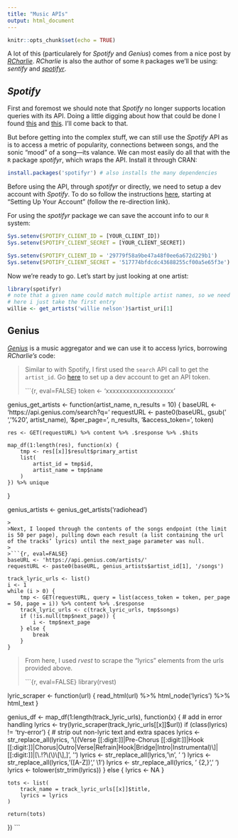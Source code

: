 ```yaml
---
title: "Music APIs"
output: html_document
---
```


```r
knitr::opts_chunk$set(echo = TRUE)
```

A lot of this (particularely for *Spotify* and *Genius*) comes from a nice post by [*RCharlie*](http://www.rcharlie.com/post/fitter-happier/). *RCharlie* is also the author of some `R` packages we'll be using: *sentify* and [*spotifyr*](https://cran.r-project.org/package=spotifyr).

## *Spotify*

First and foremost we should note that *Spotify* no longer supports location queries with its API.  Doing a little digging about how that could be done I found [this](https://stackoverflow.com/questions/11367264/solutions-for-finding-website-visitors-geolocation) and [this](http://freegeoip.net/?q=192.12.12.251).  I'll come back to that.

But before getting into the complex stuff, we can still use the *Spotify* API as is to access a metric of popularity, connections between songs, and the sonic "mood" of a song---its valance. We can most easily do all that with the `R` package *spotifyr*, which wraps the API. Install it through CRAN:
```r
install.packages('spotifyr') # also installs the many dependencies
```

Before using the API, through *spotifyr* or directly, we need to setup a dev account with *Spotify*. To do so follow the instructions [here](https://developer.spotify.com/web-api/tutorial/), starting at "Setting Up Your Account" (follow the re-direction link).

For using the *spotifyr* package we can save the account info to our `R` system:
```r
Sys.setenv(SPOTIFY_CLIENT_ID = [YOUR_CLIENT_ID])
Sys.setenv(SPOTIFY_CLIENT_SECRET = [YOUR_CLIENT_SECRET])
```

```r
Sys.setenv(SPOTIFY_CLIENT_ID = '29779f58a9be47a48f0ee6a672d229b1')
Sys.setenv(SPOTIFY_CLIENT_SECRET = '517774bfdcdc43688255cf00a5e65f3e')
```

Now we're ready to go.  Let's start by just looking at one artist:

```r
library(spotifyr)
# note that a given name could match multiple artist names, so we need to deal with that
# here i just take the first entry
willie <- get_artists('willie nelson')$artist_uri[1]
```

## Genius

[*Genius*](https://genius.com/) is a music aggregator and we can use it to access lyrics, borrowing *RCharlie's* code:

> Similar to with Spotify, I first used the `search` API call to get the `artist_id`. Go [here](https://genius.com/signup_or_login) to set up a dev account to get an API token.
>
>```{r, eval=FALSE}
token <- 'xxxxxxxxxxxxxxxxxxxx'

genius_get_artists <- function(artist_name, n_results = 10) {
    baseURL <- 'https://api.genius.com/search?q=' 
    requestURL <- paste0(baseURL, gsub(' ', '%20', artist_name),
                         '&per_page=', n_results,
                         '&access_token=', token)
    
    res <- GET(requestURL) %>% content %>% .$response %>% .$hits
    
    map_df(1:length(res), function(x) {
        tmp <- res[[x]]$result$primary_artist
        list(
            artist_id = tmp$id,
            artist_name = tmp$name
        )
    }) %>% unique
}

genius_artists <- genius_get_artists('radiohead')
```
>
>Next, I looped through the contents of the songs endpoint (the limit is 50 per page), pulling down each result (a list containing the url of the tracks’ lyrics) until the next_page parameter was null.
>
>```{r, eval=FALSE}
baseURL <- 'https://api.genius.com/artists/' 
requestURL <- paste0(baseURL, genius_artists$artist_id[1], '/songs')

track_lyric_urls <- list()
i <- 1
while (i > 0) {
    tmp <- GET(requestURL, query = list(access_token = token, per_page = 50, page = i)) %>% content %>% .$response
    track_lyric_urls <- c(track_lyric_urls, tmp$songs)
    if (!is.null(tmp$next_page)) {
        i <- tmp$next_page
    } else {
        break
    }
}
```
>
>From here, I used *rvest* to scrape the "lyrics" elements from the urls provided above.
>
>```{r, eval=FALSE}
library(rvest)

lyric_scraper <- function(url) {
    read_html(url) %>% 
        html_node('lyrics') %>% 
        html_text
}

genius_df <- map_df(1:length(track_lyric_urls), function(x) {
    # add in error handling
    lyrics <- try(lyric_scraper(track_lyric_urls[[x]]$url))
    if (class(lyrics) != 'try-error') {
        # strip out non-lyric text and extra spaces
        lyrics <- str_replace_all(lyrics, '\\[(Verse [[:digit:]]|Pre-Chorus [[:digit:]]|Hook [[:digit:]]|Chorus|Outro|Verse|Refrain|Hook|Bridge|Intro|Instrumental)\\]|[[:digit:]]|[\\.!?\\(\\)\\[\\],]', '')
        lyrics <- str_replace_all(lyrics, '\\n', ' ')
        lyrics <- str_replace_all(lyrics, '([A-Z])', ' \\1')
        lyrics <- str_replace_all(lyrics, ' {2,}', ' ')
        lyrics <- tolower(str_trim(lyrics))
    } else {
        lyrics <- NA
    }
    
    tots <- list(
        track_name = track_lyric_urls[[x]]$title,
        lyrics = lyrics
    )
    
    return(tots)
})
```
